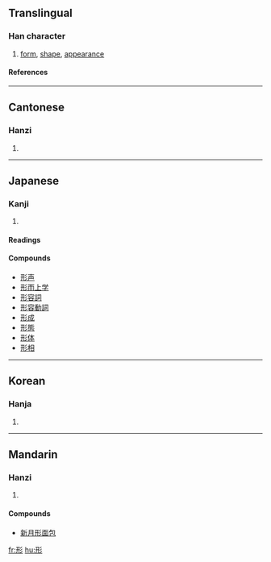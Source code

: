 ==Translingual==
===Han character===
{{Han char|rn=59|rad=彡|as=04|sn=7|four=1242<sub>2</sub>|canj=一廿竹竹竹 (MTHHH)}}
# [[form]], [[shape]], [[appearance]]
====References====
{{Han ref|kx=0363.060|dkj=09969|dj=0681.250|hdz=20852.100|uh=5F62|ud=24418|bh=A7CE|bd=42958}}
----
==Cantonese==
===Hanzi===
{{yue-hanzi|jyut=|y=ying4}}
# {{defn|Cantonese}}
----
==Japanese==
===Kanji===
{{ja-kanji|grade=|rs=彡04}}
# {{defn|Japanese}} 
====Readings====
{{ja-readings|on=[[けい]] (kei), [[ぎょう]] (gyō)|kun=[[かたち]] (katachi), [[かた]] (kata), [[あらわれる]] (arawareru)}}

====Compounds====
*[[形声]]
*[[形而上学]]
*[[形容詞]]
*[[形容動詞]]
*[[形成]]
*[[形態]]
*[[形体]]
*[[形相]]
----
==Korean==
===Hanja===
{{ko-hanja|hangeul=[[형]]|eumhun=|rv=hyeong|mr=hyŏng|y=hyeng}}
# {{defn|Korean}}
----
==Mandarin==
===Hanzi===
{{cmn-hanzi|pin=[[fǎng]] (fang3), [[xíng]] (xing2)|wg=fang<sup>3</sup>, hsing<sup>2</sup>}}
# {{defn|Mandarin}}

====Compounds====
* [[新月形面包]]

[[fr:形]]
[[hu:形]]